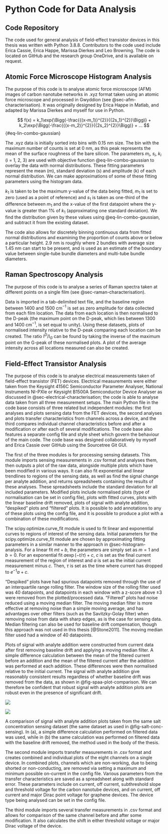 # Python Code for Data Analysis {#sec-python}

## Code Repository

The code used for general analysis of field-effect transistor devices in this thesis was written with Python 3.8.8. Contributors to the code used include Erica Cassie, Erica Happe, Marissa Dierkes and Leo Browning. The code is located on GitHub and the research group OneDrive, and is available on request.

## Atomic Force Microscope Histogram Analysis {#sec-histogram-analysis}

The purpose of this code is to analyse atomic force microscope (AFM) images of carbon nanotube networks in .xyz format taken using an atomic force microscope and processed in Gwyddion (see @sec-afm-characterisation). It was originally designed by Erica Happe in Matlab, and adapted by Marissa Dierkes and myself for use in Python. 

$$
f(x) = k_1\exp{\Bigg(-\frac{{(x-m_1)}^{2}}{{2s_1}^{2}}\Bigg)} + k_2\exp{\Bigg(-\frac{{(x-m_2)}^{2}}{{2s_2}^{2}}\Bigg)} + ...
$${#eq-lin-combo-gaussian}

The .xyz data is initially sorted into bins with 0.15 nm size. The bin with the maximum number of counts is set at 0 nm, as this peak represents the mean of the surface roughness of the bare silicon. The parameters $m_i$, $s_i$, $k_i$ (i = 1, 2, 3) are used with objective function @eq-lin-combo-gaussian to overlay the data with normal distributions. These fitting parameters represent the mean (m), standard deviation (s) and amplitude (k) of each normal distribution. We can make approximations of some of these fitting parameters using the histogram data. 

$k_1$ is taken to be the maximum y-value of the data being fitted, $m_1$ is set to zero (used as a point of reference) and $s_1$ is taken as one-third of the difference between $m_1$ and the x-value of the first datapoint where the y-value is greater than 1% of $k_1$ (approximating one standard deviation). We find the distribution given by these values using @eq-lin-combo-gaussian, and subtract it from the existing dataset. 

The code also allows for discretely binning continuous data from fitted normal distributions and examining the proportion of counts above or below a particular height. 2.9 nm is roughly where 2 bundles with average size 1.45 nm can start to be present, and is used as an estimate of the boundary value between single-tube bundle diameters and multi-tube bundle diameters.

## Raman Spectroscopy Analysis {#sec-raman-analysis}

The purpose of this code is to analyse a series of Raman spectra taken at different points on a single film (see @sec-raman-characterisation).

Data is imported in a tab-delimited text file, and the baseline region between 1400 and 1500 cm$^{-1}$ is set as zero amplitude for data collected from each film location. The data from each location is then normalised to the D-peak (the maximum point on the D-peak, which lies between 1300 and 1400 cm$^{-1}$, is set equal to unity). Using these datasets, plots of normalised intensity relative to the D-peak comparing each location can be created. The ratio I$^{D}$/I$_{G}$ can be found by taking the inverse of the maximum point on the G-peak of these normalised plots. A plot of the average intensity across all locations measured can also be created. 

## Field-Effect Transistor Analysis {#sec-field-effect-transistor-analysis}

The purpose of this code is to analyse electrical measurements taken of field-effect transistor (FET) devices. Electrical measurements were either taken from the Keysight 4156C Semiconductor Parameter Analyser, National Instruments NI-PXIe or Keysight B1500A Semiconductor Device Analyser as discussed in @sec-electrical-characterisation; the code is able to analyse data taken from all three measurement setups. The main Python file in the code base consists of three related but independent modules: the first analyses and plots sensing data from the FET devices, the second analyses and plots transfer characteristics from channels across a device, and the third compares individual channel characteristics before and after a modification or after each of several modifications. The code base also features a separate config file and style sheet which govern the behaviour of the main code. The code base was designed collaboratively by myself and Erica Cassie over GitHub using the Sourcetree Git GUI.

The first of the three modules is for processing sensing datasets. This module imports sensing measurements in .csv format and analyses them, then outputs a plot of the raw data, alongside multiple plots which have been modified in various ways. It can also fit exponential and linear trendlines to regions of the sensing data, as well as find the signal change per analyte addition, and returns spreadsheets containing the results of these analyses. These spreadsheets include the standard deviation for all included parameters. Modified plots include normalised plots (type of normalisation can be set in config file), plots with fitted curves, plots with the linear baseline drift removed, plots of signal with analyte addition, "despiked" plots and "filtered" plots. It is possible to add annotations to any of these plots using the config file, and it is possible to produce a plot with a combination of these modifications.

The scipy.optimize.curve_fit module is used to fit linear and exponential curves to regions of interest of the sensing data. Initial parameters for the scipy.optimize.curve_fit module are chosen by approximating fitting parameters in a similar manner to the approach in @sec-histogram-analysis. For a linear fit $mt + b$, the parameters are simply set as $m=1$ and $b=0$. For an exponential fit $a\exp{(-t/\tau)} + c$, $c$ is set as the final current measurement of the region of interest and $a$ is set as the initial current measurement minus $c$. Then, $\tau$ is set as the time where current has dropped to $e^{-1}a + c$. 

"Despiked" plots have had spurious datapoints removed through the use of an interquartile range rolling filter. The window size of the rolling filter used was 40 datapoints, and datapoints in each window with a z-score above $\pm 3$ were removed from the plotted/processed data. "Filtered" plots had noise reduced using a moving median filter. The moving median filter is more effective at removing noise than a simple moving average, and has advantages over other filters (such as the Savitzky-Golay filter) when removing noise from data with sharp edges, as is the case for sensing data. Median filtering can also be used for baseline drift compensation, though this approach was not used in this thesis [@Stone2011]. The moving median filter used had a window of 40 datapoints. 

Plots of signal with analyte addition were constructed from current data after first removing baseline drift and applying a moving median filter. A simple difference calculation between the mean of the filtered current before an addition and the mean of the filtered current after the addition was performed at each addition. These differences were then normalised relative to the initial current. The signal with analyte addition give reasonably consistent results regardless of whether baseline drift was removed from the data, as shown in @fig-spaa-plot-comparison. We can therefore be confident that robust signal with analyte addition plots are robust even in the presence of significant drift.

::: {#fig-spaa-plot-comparison layout="[50,50]"}

![](figures/app1/NTQ31C1_mean_simple_difference_before_and_after_step_filtered_concentrations.png){#fig-spaa-no-detrend}

![](figures/app1/NTQ31C1_mean_simple_difference_before_and_after_step_filtered_concentrations_detrend.png){#fig-spaa-detrend}

A comparison of signal with analyte addition plots taken from the same salt concentration sensing dataset (the same dataset as used in @fig-salt-conc-sensing). In (a), a simple difference calculation performed on filtered data was used, while in (b) the same calculation was performed on filtered data with the baseline drift removed, the method used in the body of the thesis. 
:::

The second module imports transfer measurements in .csv format and creates combined and individual plots of the eight channels on a single device. In combined plots, channels which are non-working, due to being shorted or non-conducting, are removed via setting a maximum and minimum possible on-current in the config file. Various parameters from the transfer characteristics are saved as a spreadsheet along with standard error. These parameters include on current, off current, subthreshold slope and threshold voltage for the carbon nanotube devices, and on current, off current and major Dirac point voltage for graphene devices. The device type being analysed can be set in the config file.

The third module imports several transfer measurements in .csv format and allows for comparison of the same channel before and after some modification. It also calculates the shift in either threshold voltage or major Dirac voltage of the device.